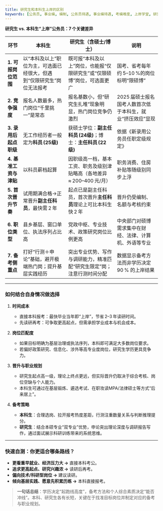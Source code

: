 ```yaml
---
title: 研究生和本科生上岸的区别
keywords: [公务员, 事业编, 编制, 公务员待遇, 事业编待遇, 考编难度, 上岸学堂, 研究生和本科生上岸的区别]
---
```




**研究生 vs. 本科生“上岸”公务员：7 个关键差异**

| 环节             | 本科生                                   | 研究生（含硕士/博士）                              | 说明                                               |
| -------------- | ------------------------------------- | ---------------------------------------- | ------------------------------------------------ |
| **1. 可报岗位范围**  | 以“本科及以上”职位为主，可选面已经很大，但遇到“仅限研究生”岗位无法报考 | 既可报“本科及以上”岗位，也能报“仅限研究生”或“仅限硕博”岗位，可选面更广   | 国考、省考每年约 5–10 %的岗位标明“限硕博”          |
| **2. 竞争强度**    | 报名人数最多，热门岗位“千里挑一”是常态                  | 报名基数小，但“研究生扎堆”现象明显，热门岗位竞争仍激烈             | 2025 届硕士报名国考人数首次低于本科生，就业“挤压效应”显现  |
| **3. 录用后起点职级** | 无工作经历者一般定为**科员 (25级)**                | 获硕士学位：**副主任科员 (24级)**；博士：**主任科员 (22级)**  | 依据《新录用公务员任职定级规定》              |
| **4. 基准工资与津贴** | 以科员薪档起算                               | 因职级高一档，基本工资、职务及级别津贴略高（各地差异≈ 200–400 元/月） | 职务消费、住房补贴等随级别同步上浮                                |
| **5. 首次晋升节奏**  | 试用期满合格→正常晋升**副主任科员**，最快需 2 年          | 起点已是副主任科员，首次晋升**主任科员**理论上可比本科生快 2 年      | 晋升仍受编制、名额与考核约束                                   |
| **6. 职位类型**    | 县乡基层、窗口单位、执法序列占比高                     | 党政中枢、专业技术、政策研究岗位比例更高                     | 中央部门对硕博需求集中在财经、法律、计算机、外语等专业        |
| **7. 备考侧重点**   | 打好“行测＋申论”基础，避开极端热门岗；提升基层实践经历          | 突出专业优势、写作与调研能力，精准匹配“研究生限定”岗；注意行测时间分配     | 数据显示备考方法而非学历决定90 % 的上岸结果            

---

### 如何结合自身情况做选择

1. **时间成本**

   * 直接本科报考：最快毕业当年即“上岸”，节省 2–3 年读研时间。
   * 先读研再考：可争取更高起点，但需承担学业成本与机会成本。

2. **岗位匹配度**

   * 如果目标明确为基层治理或执法序列，本科即可满足大多数岗位要求。
   * 若偏好政策研究、信息化、涉外等高专业度岗位，研究生学历更具竞争力。

3. **晋升与职业规划**

   * 研究生起点高一级，理论上终点更远，但实际晋升仍取决于综合考核、岗位空缺与个人能力。
   * 本科生可通过在基层锻炼、遴选考试、在职攻读MPA/法律硕士等方式“后来居上”。

4. **备考策略**

   * **本科生**：合理选岗、拉开报考热度差距，行测注重数量关系与判断推理提分。
   * **研究生**：结合本硕专业“双专业”优势，申论突出理论深度与调研报告写作，通过面试展示科研训练带来的系统思维。

---

### 快速自测：你更适合哪条路线？

* **更看重早就业、经济压力大 →** 直接本科考公。
* **追求更高起点、研究兴趣浓 →** 读研后再考。
* **偏向技术/科研型岗位 →** 建议读研。
* **倾向基层实践、愿意先积累历练 →** 本科直接报考。

> **一句话总结**：学历决定“起跑线高度”，备考方法和个人综合素质决定“能否冲线”。本科、研究生各有长短，关键在于找准目标岗位并制定对应的备考与职业规划。

<FollowMe />
